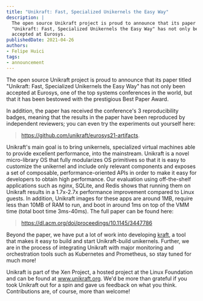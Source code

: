 ```yaml
---
title: "Unikraft: Fast, Specialized Unikernels the Easy Way"
description: |
  The open source Unikraft project is proud to announce that its paper titled
  "Unikraft: Fast, Specialized Unikernels the Easy Way" has not only been
  accepted at Eurosys.
publishedDate: 2021-04-26
authors:
- Felipe Huici
tags:
- announcement
---
```


The open source Unikraft project is proud to announce that its paper titled
"Unikraft: Fast, Specialized Unikernels the Easy Way" has not only been accepted
at Eurosys, one of the top systems conferences in the world, but that it has
been bestowed with the prestigious Best Paper Award.

In addition, the paper has received the conference's 3 reproducibility badges,
meaning that the results in the paper have been reproduced by independent
reviewers; you can even try the experiments out yourself here:

  > https://github.com/unikraft/eurosys21-artifacts.

Unikraft's main goal is to bring unikernels, specialized virtual machines able
to provide excellent performance, into the mainstream.  Unikraft is a novel
micro-library OS that fully modularizes OS primitives so that it is easy to
customize the unikernel and include only relevant components and exposes a set
of composable, performance-oriented APIs in order to make it easy for developers
to obtain high performance. Our evaluation using off-the-shelf applications such
as nginx, SQLite, and Redis shows that running them on Unikraft results in a
1.7x-2.7x performance improvement compared to Linux guests. In addition,
Unikraft images for these apps are around 1MB, require less than 10MB of RAM to
run, and boot in around 1ms on top of the VMM time (total boot time 3ms-40ms).
The full paper can be found here:

  > https://dl.acm.org/doi/proceedings/10.1145/3447786

Beyond the paper, we have put a lot of work into developing
[kraft](https://github.com/unikraft/kraft), a tool that makes it easy to build
and start Unikraft-build unikernels. Further, we are in the
process of integrating Unikraft with major monitoring and orchestration tools
such as Kubernetes and Prometheus, so stay tuned for much more!

Unikraft is part of the Xen Project, a hosted project at the Linux Foundation
and can be found at www.unikraft.org. We'd be more than grateful if you took
Unikraft out for a spin and gave us feedback on what you think. Contributions
are, of course,  more than welcome!
